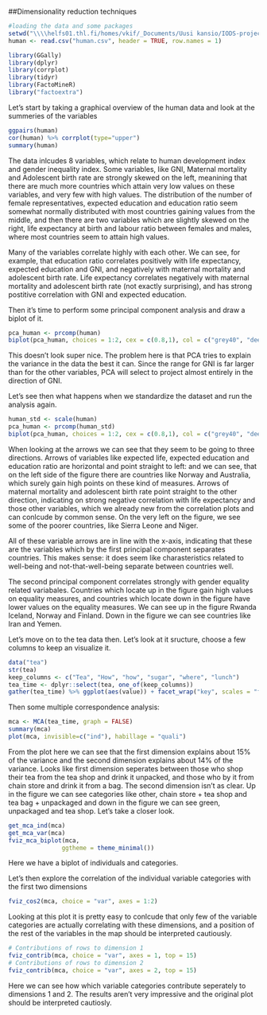##Dimensionality reduction techniques

``` r
#loading the data and some packages
setwd("\\\\helfs01.thl.fi/homes/vkif/_Documents/Uusi kansio/IODS-project/data")
human <- read.csv("human.csv", header = TRUE, row.names = 1)

library(GGally)
library(dplyr)
library(corrplot)
library(tidyr)
library(FactoMineR)
library("factoextra")
````

Let's start by taking a graphical overview of the human data and look at the summeries of the variables

```r
ggpairs(human)
cor(human) %>% corrplot(type="upper")
summary(human)
```

The data inlcudes 8 variables, which relate to human development index and gender inequality index. Some variables, like GNI, Maternal mortality and Adolescent birth rate are strongly skewed on the left, meanining that there are much more countries which attain very low values on these variables, and very few with high values. The distribution of the number of female representatives, expected education and education ratio seem somewhat normally distributed with most countries gaining values from the middle, and then there are two variables which are slightly skewed on the right, life expectancy at birth and labour ratio between females and males, where most countries seem to attain high values.

Many of the variables correlate highly with each other. We can see, for example, that education ratio correlates positively with life expectancy, expected education and GNI, and negatively with maternal mortality and adolescent birth rate. Life expectancy correlates negatively with maternal mortality and adolescent birth rate (not exactly surprising), and has strong postitive correlation with GNI and expected education.


Then it's time to perform some principal component analysis and draw a biplot of it.
```r
pca_human <- prcomp(human)
biplot(pca_human, choices = 1:2, cex = c(0.8,1), col = c("grey40", "deeppink2"))
```

This doesn't look super nice. The problem here is that PCA tries to explain the variance in the data the best it can. Since the range for GNI is far larger than for the other variables, PCA will select to project almost entirely in the direction of GNI.

Let's see then what happens when we standardize the dataset and run the analysis again.

``` r
human_std <- scale(human)
pca_human <- prcomp(human_std)
biplot(pca_human, choices = 1:2, cex = c(0.8,1), col = c("grey40", "deeppink2"))
```

When looking at the arrows we can see that they seem to be going to three directions. Arrows of variables like expected life, expected education and education ratio are horizontal and point straight to left: and we can see, that on the left side of the figure there are countries like Norway and Australia, which surely gain high points on these kind of measures. Arrows of maternal mortality and adolescent birth rate point straight to the other direction, indicating on strong negative correlation with life expectancy and those other variables, which we already new from the correlation plots and can conlcude by common sense. On the very left on the figure, we see some of the poorer countries, like Sierra Leone and Niger.

All of these variable arrows are in line with the x-axis, indicating that these are the variables which by the first principal component separates countries. This makes sense: it does seem like charasteristics related to well-being and not-that-well-being separate between countries well.

The second principal component correlates strongly with gender equality related variabales. Countries which locate up in the figure gain high values on equality measures, and countries which locate down in the figure have lower values on the equality measures. We can see up in the figure Rwanda Iceland, Norway and Finland. Down in the figure we can see countries like Iran and Yemen.


Let's move on to the tea data then. Let's look at it sructure, choose a few columns to keep an visualize it.
``` r
data("tea")
str(tea)
keep_columns <- c("Tea", "How", "how", "sugar", "where", "lunch")
tea_time <- dplyr::select(tea, one_of(keep_columns))
gather(tea_time) %>% ggplot(aes(value)) + facet_wrap("key", scales = "free") + geom_bar() + theme(axis.text.x = element_text(angle = 45, hjust = 1, size = 8))
```

Then some multiple correspondence analysis:

``` r
mca <- MCA(tea_time, graph = FALSE)
summary(mca)
plot(mca, invisible=c("ind"), habillage = "quali")
```

From the plot here we can see that the first dimension explains about 15% of the variance and the second dimension explains about 14% of the variance. Looks like first dimension seperates between those who shop their tea from the tea shop and drink it unpacked, and those who by it from chain store and drink it from a bag. The second dimension isn't as clear. Up in the figure we can see categories like other, chain store + tea shop and tea bag + unpackaged and down in the figure we can see green, unpackaged and tea shop. Let's take a closer look.

``` r
get_mca_ind(mca)
get_mca_var(mca)
fviz_mca_biplot(mca, 
               ggtheme = theme_minimal())

```
Here we have a biplot of individuals and categories.

Let's then explore the correlation of the individual variable categories with the first two dimensions

``` r
fviz_cos2(mca, choice = "var", axes = 1:2)
````

Looking at this plot it is pretty easy to conlcude that only few of the variable categories are actually correlating with these dimensions, and a position of the rest of the variables in the map should be interpreted cautiously.
```R
# Contributions of rows to dimension 1
fviz_contrib(mca, choice = "var", axes = 1, top = 15)
# Contributions of rows to dimension 2
fviz_contrib(mca, choice = "var", axes = 2, top = 15)
```

Here we can see how which variable categories contribute seperately to dimensions 1 and 2. The results aren't very impressive and the original plot should be interpreted cautiosly.


